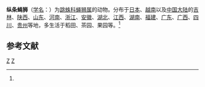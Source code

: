 {{Speciesbox
| taxon = Marpissa magister
| binomial_authority = (Karsch, 1879)<ref name='id14754'>{{cite web| url =http://www.bioinfo.cn/db05/BjdwSpecies.php?action=view&id=14754| title =纵条蝇狮| work =《中国动物物种编目数据库》| publisher =中国科学院微生物研究所| author =中国科学院动物研究所| accessdate =2009-04-28| deadurl =yes| archiveurl =https://web.archive.org/web/20160305010706/http://www.bioinfo.cn/db05/BjdwSpecies.php?action=view&id=14754| archivedate =2016-03-05}}</ref>
}}

'''纵条蝇狮'''（[[学名|学名]]：{{lang|la|''Marpissa magister''}}）为[[跳蛛科|跳蛛科]][[蝇狮属|蝇狮属]]的动物。分布于[[日本|日本]]、[[越南|越南]]以及[[中国大陆|中国大陆]]的[[吉林|吉林]]、[[陕西|陕西]]、[[山东|山东]]、[[河南|河南]]、[[浙江|浙江]]、[[安徽|安徽]]、[[湖北|湖北]]、[[江西|江西]]、[[湖南|湖南]]、[[福建|福建]]、[[广东|广东]]、[[广西|广西]]、[[四川|四川]]、[[贵州|贵州]]等地，多生活于稻田、茶园、果园等。<ref name='id14754'/>

== 参考文献 ==
{{reflist}}

{{taxonbar}}
[[Category:_1879年描述的动物|Z]]
[[Category:蝇狮属|Z]]